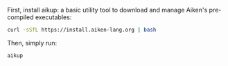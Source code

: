 First, install aikup: a basic utility tool to download and manage Aiken's pre-compiled executables:

```sh
curl -sSfL https://install.aiken-lang.org | bash
```

Then, simply run:

```sh
aikup
```
